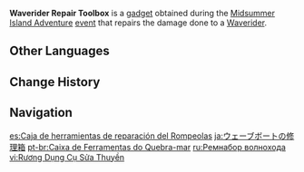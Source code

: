 {{Item Infobox
|id           = 220028
|image        = Item Waverider Repair Toolbox.png
|type         = Gadgets
|invCategory  = Gadgets
|quality      = 4
|effect       = Repairs the damage done to a [[Waverider]] by restoring 50% of the health on a 90 second cooldown.
|description  = A toolbox filled with all manner of items that can be used to repair the damage done to a [[Waverider]].
*Restores 50% of a Waverider's structural integrity.
*Has a 90s cooldown.
|source1      = [[Midsummer Island Adventure]] Part I: [[Main Cannon, Make Ready... Fire!]]
|event        = Midsummer Island Adventure
|reusable     = Yes
|usage        = Inventory
|memento      = Yes
}}
'''Waverider Repair Toolbox''' is a [[gadget]] obtained during the [[Midsummer Island Adventure]] [[event]] that repairs the damage done to a [[Waverider]].

==Other Languages==
{{Other Languages
|en      = Waverider Repair Toolbox
|zhs     = 浪船修理工具箱
|zhs_rm  = Làngchuán Xiūlǐ Gōngjù Xiāng
|zht     = 浪船修理工具箱
|zht_rm  = Làngchuán Xiūlǐ Gōngjù Xiāng
|zh_tl   = Waverider Repair Toolbox
|ja      = ウェーブボートの修理箱
|ja_rm   = Weebu Booto no Shuuri-bako
|ja_tl   = Waverider Repair Box
|ko      = 파도 배 수리 공구함
|ko_rm   = Pado Bae Suri Gongguham
|ko_tl   = Wave Boat Repair Toolbox
|es      = Caja de herramientas de reparación del Rompeolas
|es_tl   = Wavebreaker's Repair Toolbox
|fr      = Boîte à outils de barge
|fr_tl   = Barge Toolbox
|ru      = Ремнабор волнохода
|ru_tl   = Waverider Repair Toolbox
|th      = Waverider Repair Toolbox
|vi      = Rương Dụng Cụ Sửa Thuyền
|vi_tl   = Boat Repair Toolbox
|de      = Wellenreiter-Reparaturwerkzeugkasten
|de_tl   = Waverider Repair Toolbox
|id      = Waverider Repair Toolbox
|pt      = Caixa de Ferramentas de Reparo do Quebra-mar
|pt_tl   = 
|tr      = Dalgakıran Tamir Kutusu
|tr_tl   = 
|it      = Cassetta degli attrezzi per il Cavalcaonde
|it_tl   = 
}}

==Change History==
{{Change History|1.6}}

==Navigation==
{{Gadget Navbox}}

[[es:Caja de herramientas de reparación del Rompeolas]]
[[ja:ウェーブボートの修理箱]]
[[pt-br:Caixa de Ferramentas do Quebra-mar]]
[[ru:Ремнабор волнохода]]
[[vi:Rương Dụng Cụ Sửa Thuyền]]